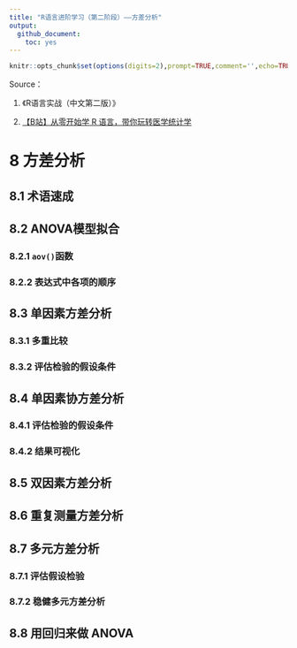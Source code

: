 ```yaml
---
title: "R语言进阶学习（第二阶段）——方差分析"
output: 
  github_document:
    toc: yes
---
```


```r
knitr::opts_chunk$set(options(digits=2),prompt=TRUE,comment='',echo=TRUE,collapse=TRUE,message=FALSE,warning=FALSE)
```

Source：

1.  《R语言实战（中文第二版）》

2.  [【B站】从零开始学 R 语言，带你玩转医学统计学](https://www.bilibili.com/video/BV1JU4y1f7zg/?spm_id_from=333.1007.top_right_bar_window_custom_collection.content.click&vd_source=fa22bae99c47db3f7bc43573bd9b3ed3)


# 8 方差分析

## 8.1 术语速成


## 8.2 ANOVA模型拟合



### 8.2.1 `aov()`函数




### 8.2.2 表达式中各项的顺序



## 8.3 单因素方差分析 



### 8.3.1 多重比较


### 8.3.2 评估检验的假设条件



## 8.4 单因素协方差分析



### 8.4.1 评估检验的假设条件



### 8.4.2 结果可视化



## 8.5 双因素方差分析




## 8.6 重复测量方差分析




## 8.7 多元方差分析



### 8.7.1 评估假设检验



### 8.7.2 稳健多元方差分析




## 8.8 用回归来做 ANOVA